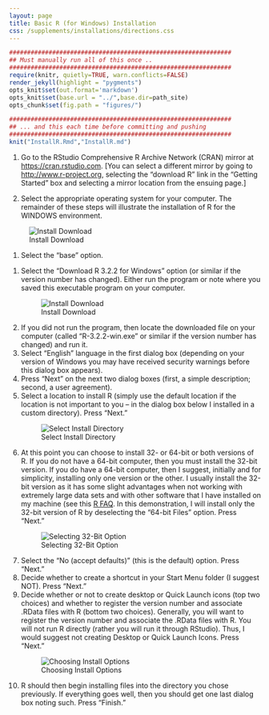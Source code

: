 ```yaml
---
layout: page
title: Basic R (for Windows) Installation
css: /supplements/installations/directions.css
---
```

```r
##############################################################
## Must manually run all of this once ..
##############################################################
require(knitr, quietly=TRUE, warn.conflicts=FALSE)
render_jekyll(highlight = "pygments")
opts_knit$set(out.format='markdown')
opts_knit$set(base.url = "../",base.dir=path_site)
opts_chunk$set(fig.path = "figures/")
```
```r
##############################################################
## ... and this each time before committing and pushing
##############################################################
knit("InstallR.Rmd","InstallR.md")
```

1. Go to the RStudio Comprehensive R Archive Network (CRAN) mirror at [https://cran.rstudio.com](https://cran.rstudio.com).  [You can select a different mirror by going to [http://www.r-project.org](http://www.r-project.org), selecting the "download R" link in the "Getting Started" box and selecting a mirror location from the ensuing page.]

1. Select the appropriate operating system for your computer.  The remainder of these steps will illustrate the installation of R for the WINDOWS environment.

![Install Download](figures/R_Install_ChooseOS.PNG)

1. Select the "base" option.

<div class="ctrstaticimg">
  \includegraphics{figures/R_Install_ChooseBase.PNG}
</div>

1. Select the "Download R 3.2.2 for Windows" option (or similar if the version number has changed).  Either run the program or note where you saved this executable program on your computer.
<div class="ctrstaticimg">
![Install Download](figures/R_Install_Download.PNG)
</div>
1. If you did not run the program, then locate the downloaded file on your computer (called "R-3.2.2-win.exe" or similar if the version number has changed) and run it.
1. Select "English" language in the first dialog box (depending on your version of Windows you may have received security warnings before this dialog box appears).
1. Press "Next" on the next two dialog boxes (first, a simple description; second, a user agreement).
1. Select a location to install R (simply use the default location if the location is not important to you -- in the dialog box below I installed in a custom directory).  Press "Next."
<div class="ctrstaticimg">
![Select Install Directory](figures/R_Install_Directory.PNG)
</div>
1. At this point you can choose to install 32- or 64-bit or both versions of R.  If you do not have a 64-bit computer, then you must install the 32-bit version.  If you do have a 64-bit computer, then I suggest, initially and for simplicity, installing only one version or the other.  I usually install the 32-bit version as it has some slight advantages when not working with extremely large data sets and with other software that I have installed on my machine (see this [R FAQ](http://streaming.stat.iastate.edu/CRAN/bin/windows/base/rw-FAQ.html#Should-I-run-32_002dbit-or-64_002dbit-R_003f).  In this demonstration, I will install only the 32-bit version of R by deselecting the "64-bit Files" option.  Press "Next."
<div class="ctrstaticimg">
![Selecting 32-Bit Option](figures/R_Install_32Bit.PNG)
</div>
1. Select the "No (accept defaults)" (this is the default) option.  Press "Next."
1. Decide whether to create a shortcut in your Start Menu folder (I suggest NOT).  Press "Next."
1. Decide whether or not to create desktop or Quick Launch icons (top two choices) and whether to register the version number and associate .RData files with R (bottom two choices).  Generally, you will want to register the version number and associate the .RData files with R.  You will not run R directly (rather you will run it through RStudio).  Thus, I would suggest not creating Desktop or Quick Launch Icons.  Press "Next."
<div class="ctrstaticimg">
![Choosing Install Options](figures/R_Install_Options.PNG)
</div>
1. R should then begin installing files into the directory you chose previously.  If everything goes well, then you should get one last dialog box noting such.  Press "Finish."
